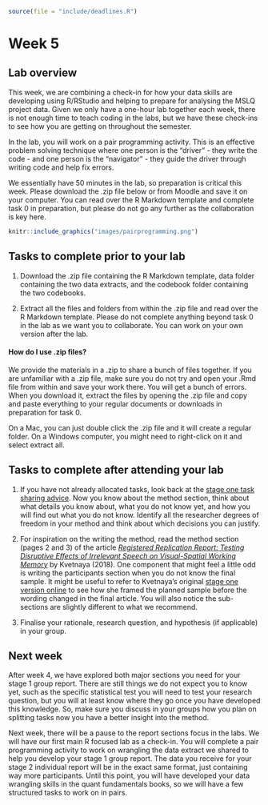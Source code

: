 ```r
source(file = "include/deadlines.R")
```

# Week 5

## Lab overview

This week, we are combining a check-in for how your data skills are developing using R/RStudio and helping to prepare for analysing the MSLQ project data. Given we only have a one-hour lab together each week, there is not enough time to teach coding in the labs, but we have these check-ins to see how you are getting on throughout the semester. 

In the lab, you will work on a pair programming activity. This is an effective problem solving technique where one person is the "driver" - they write the code - and one person is the "navigator" - they guide the driver through writing code and help fix errors. 

We essentially have 50 minutes in the lab, so preparation is critical this week. Please download the .zip file below or from Moodle and save it on your computer. You can read over the R Markdown template and complete task 0 in preparation, but please do not go any further as the collaboration is key here. 

```r
knitr::include_graphics("images/pairprogramming.png")
```

## Tasks to complete prior to your lab

1. Download the .zip file containing the R Markdown template, data folder containing the two data extracts, and the codebook folder containing the two codebooks. 

2. Extract all the files and folders from within the .zip file and read over the R Markdown template. Please do not complete anything beyond task 0 in the lab as we want you to collaborate. You can work on your own version after the lab. 

::: {.callout-tip}
#### How do I use .zip files? 
We provide the materials in a .zip to share a bunch of files together. If you are unfamiliar with a .zip file, make sure you do not try and open your .Rmd file from within and save your work there. You will get a bunch of errors. When you download it, extract the files by opening the .zip file and copy and paste everything to your regular documents or downloads in preparation for task 0. 

On a Mac, you can just double click the .zip file and it will create a regular folder. On a Windows computer, you might need to right-click on it and select extract all. 
:::

## Tasks to complete after attending your lab

1. If you have not already allocated tasks, look back at the [stage one task sharing advice](#stageone-planning). Now you know about the method section, think about what details you know about, what you do not know yet, and how you will find out what you do not know. Identify all the researcher degrees of freedom in your method and think about which decisions you can justify. 

2. For inspiration on the writing the method, read the method section (pages 2 and 3) of the article [*Registered Replication Report: Testing Disruptive Effects of Irrelevant Speech on Visual-Spatial Working Memory*](https://jeps.efpsa.org/articles/10.5334/jeps.450){target="_blank"} by Kvetnaya (2018). One component that might feel a little odd is writing the participants section when you do not know the final sample. It might be useful to refer to Kvetnaya's original [stage one version online](https://osf.io/j4475){target="_blank"} to see how she framed the planned sample before the wording changed in the final article. You will also notice the sub-sections are slightly different to what we recommend. 

3. Finalise your rationale, research question, and hypothesis (if applicable) in your group.

## Next week 

After week 4, we have explored both major sections you need for your stage 1 group report. There are still things we do not expect you to know yet, such as the specific statistical test you will need to test your research question, but you will at least know where they go once you have developed this knowledge. So, make sure you discuss in your groups how you plan on splitting tasks now you have a better insight into the method. 

Next week, there will be a pause to the report sections focus in the labs. We will have our first main R focused lab as a check-in. You will complete a pair programming activity to work on wrangling the data extract we shared to help you develop your stage 1 group report. The data you receive for your stage 2 individual report will be in the exact same format, just containing way more participants. Until this point, you will have developed your data wrangling skills in the quant fundamentals books, so we will have a few structured tasks to work on in pairs. 
